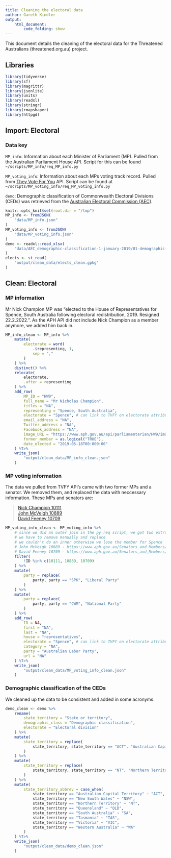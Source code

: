 ```yaml
---
title: Cleaning the electoral data
author: Gareth Kindler
output:
    html_document:
        code_folding: show
---
```


This document details the cleaning of the electoral data for the Threatened Australians (threatened.org.au) project.

## Libraries

```r
library(tidyverse)
library(sf)
library(magrittr)
library(jsonlite)
library(units)
library(readxl)
library(stringr)
library(rmapshaper)
library(httpgd)
```

## Import: Electoral

### Data key

`MP_info`:
Information about each Minister of Parliament (MP). Pulled from the Australian Parliament House API. Script for this can be found `~/scripts/MP_info/req_MP_info.py`

`MP_voting_info`:
Information about each MPs voting track record. Pulled from [They Vote For You](https://theyvoteforyou.org.au/) API. Script can be found at `~/scripts/MP_voting_info/req_MP_voting_info.py`

`demo`:
Demographic classification of Commonwealth Electoral Divisions (CEDs) was retrieved from the [Australian Electoral Commission (AEC)](https://www.aec.gov.au/Electorates/maps.htm).

```r
knitr::opts_knit$set(root.dir = "/tmp")
MP_info <- fromJSON(
    "data/MP_info.json"
)
MP_voting_info <- fromJSON(
    "data/MP_voting_info.json"
)
demo <- readxl::read_xlsx(
    "data/AEC_demographic-classification-1-january-2019/01-demographic-classification-as-at-1-january-2019.xlsx"
)
elects <- st_read(
    "output/clean_data/elects_clean.gpkg"
)
```

## Clean: Electoral

### MP information

Mr Nick Champion MP was "elected to the House of Representatives for Spence, South Australia following electoral redistribution, 2019. Resigned 22.2.2022.". As the APH API did not include Nick Champion as a member anymore, we added him back in.

```r
MP_info_clean <- MP_info %>%
    mutate(
        electorate = word(
            .$representing, 1,
            sep = ","
        )
    ) %>%
    distinct() %>%
    relocate(
        electorate,
        .after = representing
    ) %>%
    add_row(
        MP_ID = "HW9",
        full_name = "Mr Nicholas Champion",
        titles = "NA",
        representing = "Spence, South Australia",
        electorate = "Spence", # can link to TVFY on electorate attribute
        email_address = "NA",
        Twitter_address = "NA",
        Facebook_address = "NA",
        image_URL = "https://www.aph.gov.au/api/parliamentarian/HW9/image",
        former_member = as.logical("TRUE"),
        date_elected = "2019-05-18T00:000:00"
    ) %T>%
    write_json(
        "output/clean_data/MP_info_clean.json"
    )
```

### MP voting information

The data we pulled from TVFY API's came with two former MPs and a senator. We removed them, and replaced the data with neccessary information.
These MPs and senators are:

> [Nick Champion 10111](https://www.aph.gov.au/Senators_and_Members/Parliamentarian?MPID=HW9) \
> [John McVeigh 10889](https://www.aph.gov.au/Senators_and_Members/Parliamentarian?MPID=125865) \
> [David Feeney 10709](https://www.aph.gov.au/Senators_and_Members/Parliamentarian?MPID=I0O) \

```r
MP_voting_info_clean <- MP_voting_info %>%
    # since we did an outer join in the py req script, we got two extra mems and the retired member for Spence
    # we have to remove manually and replace
    # we couldn't do an inner otherwise we lose the member for Spence
    # John McVeigh 10889 - https://www.aph.gov.au/Senators_and_Members/Parliamentarian?MPID=125865
    # David Feeney 10709 - https://www.aph.gov.au/Senators_and_Members/Parliamentarian?MPID=I0O
    filter(
        !ID %in% c(10111, 10889, 10709)
    ) %>%
    mutate(
        party = replace(
            party, party == "SPK", "Liberal Party"
        )
    ) %>%
    mutate(
        party = replace(
            party, party == "CWM", "National Party"
        )
    ) %>%
    add_row(
        ID = NA,
        first = "NA",
        last = "NA",
        house = "representatives",
        electorate = "Spence", # can link to TVFY on electorate attribute
        category = "NA",
        party = "Australian Labor Party",
        url = "NA"
    ) %T>%
    write_json(
        "output/clean_data/MP_voting_info_clean.json"
    )
```

### Demographic classification of the CEDs

We cleaned up the data to be consistent and added in some acronyms.

```r
demo_clean <- demo %>%
    rename(
        state_territory = "State or territory",
        demographic_class = "Demographic classification",
        electorate = "Electoral division"
    ) %>%
    mutate(
        state_territory = replace(
            state_territory, state_territory == "ACT", "Australian Capital Territory"
        )
    ) %>%
    mutate(
        state_territory = replace(
            state_territory, state_territory == "NT", "Northern Territory"
        )
    ) %>%
    mutate(
        state_territory_abbrev = case_when(
            state_territory == "Australian Capital Territory" ~ "ACT",
            state_territory == "New South Wales" ~ "NSW",
            state_territory == "Northern Territory" ~ "NT",
            state_territory == "Queensland" ~ "QLD",
            state_territory == "South Australia" ~ "SA",
            state_territory == "Tasmania" ~ "TAS",
            state_territory == "Victoria" ~ "VIC",
            state_territory == "Western Australia" ~ "WA"
        )
    ) %T>%
    write_json(
        "output/clean_data/demo_clean.json"
    )
```

